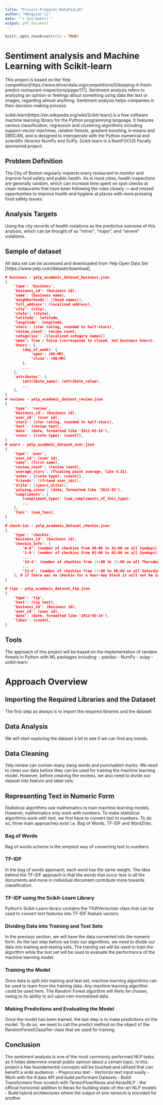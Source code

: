 ```yaml
---
title: "Project-Proposal-DataVizLab"
author: "Mengyuan Li"
date: "`r Sys.Date()`"
output: pdf_document
---
```


```r
knitr::opts_chunk$set(echo = TRUE)
```

# Sentiment analysis and Machine Learning with Scikit-learn

This project is based on the Yelp competition[https://www.drivendata.org/competitions/5/keeping-it-fresh-predict-restaurant-inspections/page/17/]. Sentiment analysis refers to analyzing an opinion or feelings about something using data like text or images, regarding almost anything. Sentiment analysis helps companies in their decision-making process.

scikit-learn[https://en.wikipedia.org/wiki/Scikit-learn] is a free software machine learning library for the Python programming language. It features various classification, regression and clustering algorithms including support-vector machines, random forests, gradient boosting, k-means and DBSCAN, and is designed to interoperate with the Python numerical and scientific libraries NumPy and SciPy. Scikit-learn is a NumFOCUS fiscally sponsored project.

## Problem Definition

The City of Boston regularly inspects every restaurant to monitor and improve food safety and public health. As in most cities, health inspections are generally random, which can increase time spent on spot checks at clean restaurants that have been following the rules closely — and missed opportunities to improve health and hygiene at places with more pressing food safety issues.

## Analysis Targets
Using the city records of health violations as the predictive outcome of this analysis, which can be thought of as "minor", "major", and "severe" violations.

## Sample of dataset
All data set can be accessed and downloaded from Yelp Open Data Set [https://www.yelp.com/dataset/download].

```json
# business - yelp_academic_dataset_business.json
{
    'type': 'business',
    'business_id': (business id),
    'name': (business name),
    'neighborhoods': [(hood names)],
    'full_address': (localized address),
    'city': (city),
    'state': (state),
    'latitude': latitude,
    'longitude': longitude,
    'stars': (star rating, rounded to half-stars),
    'review_count': review count,
    'categories': [(localized category names)]
    'open': True / False (corresponds to closed, not business hours),
    'hours': {
        (day_of_week): {
            'open': (HH:MM),
            'close': (HH:MM)
        },
        ...
    },
    'attributes': {
        (attribute_name): (attribute_value),
        ...
    },
}
# reviews - yelp_academic_dataset_review.json
{
    'type': 'review',
    'business_id': (business id),
    'user_id': (user id),
    'stars': (star rating, rounded to half-stars),
    'text': (review text),
    'date': (date, formatted like '2012-03-14'),
    'votes': {(vote type): (count)},
}
# users - yelp_academic_dataset_user.json
{
    'type': 'user',
    'user_id': (user id),
    'name': (first name),
    'review_count': (review count),
    'average_stars': (floating point average, like 4.31),
    'votes': {(vote type): (count)},
    'friends': [(friend user_ids)],
    'elite': [(years_elite)],
    'yelping_since': (date, formatted like '2012-03'),
    'compliments': {
        (compliment_type): (num_compliments_of_this_type),
        ...
    },
    'fans': (num_fans),
}

# check-ins - yelp_academic_dataset_checkin.json
{
    'type': 'checkin',
    'business_id': (business id),
    'checkin_info': {
        '0-0': (number of checkins from 00:00 to 01:00 on all Sundays),
        '1-0': (number of checkins from 01:00 to 02:00 on all Sundays),
        ...
        '14-4': (number of checkins from 14:00 to 15:00 on all Thursdays),
        ...
        '23-6': (number of checkins from 23:00 to 00:00 on all Saturdays)
    }, # if there was no checkin for a hour-day block it will not be in the dict
}

# tips - yelp_academic_dataset_tip.json
{
    'type': 'tip',
    'text': (tip text),
    'business_id': (business id),
    'user_id': (user id),
    'date': (date, formatted like '2012-03-14'),
    'likes': (count),
}
```

## Tools
The approach of this project will be based on the implementation of random forests in Python with ML packages including:
- pandas
- NumPy
- scipy
- scikit-learn

# Approach Overview
## Importing the Required Libraries and the Dataset
The first step as always is to import the required libraries and the dataset

## Data Analysis
We will start exploring the dataset a bit to see if we can find any trends. 

## Data Cleaning
Yelp review can contain many slang words and punctuation marks. We need to clean our data before they can be used for training the machine learning model. However, before cleaning the reviews, we also need to divide our dataset into feature and label sets.

## Representing Text in Numeric Form
Statistical algorithms use mathematics to train machine learning models. However, mathematics only work with numbers. To make statistical algorithms work with text, we first have to convert text to numbers. To do so, three main approaches exist i.e. Bag of Words, TF-IDF and Word2Vec.

### Bag of Words
Bag of words scheme is the simplest way of converting text to numbers.

### TF-IDF
In the bag of words approach, each word has the same weight. The idea behind the TF-IDF approach is that the words that occur less in all the documents and more in individual document contribute more towards classification.

### TF-IDF using the Scikit-Learn Library
Python's Scikit-Learn library contains the TfidfVectorizer class that can be used to convert text features into TF-IDF feature vectors. 

### Dividing Data into Training and Test Sets
In the previous section, we will have the data converted into the numeric form. As the last step before we train our algorithms, we need to divide our data into training and testing sets. The training set will be used to train the algorithm while the test set will be used to evaluate the performance of the machine learning model.

### Training the Model
Once data is split into training and test set, machine learning algorithms can be used to learn from the training data. Any machine learning algorithm could be used here. The Random Forest algorithm will likely be chosen, owing to its ability to act upon non-normalized data.

### Making Predictions and Evaluating the Model
Once the model has been trained, the last step is to make predictions on the model. To do so, we need to call the predict method on the object of the RandomForestClassifier class that we used for training. 

## Conclusion
The sentiment analysis is one of the most commonly performed NLP tasks as it helps determine overall public opinion about a certain topic.
In this project a few foundamental concepts will be touched and utilized that can benefit a wide audience:
- Preprocess text
- Vectorize text input easily
- Work with the tf.data API and build performant Datasets
- Build Transformers from scratch with TensorFlow/Keras and KerasNLP - the official horizontal addition to Keras for building state-of-the-art NLP models
- Build hybrid architectures where the output of one network is encoded for another

